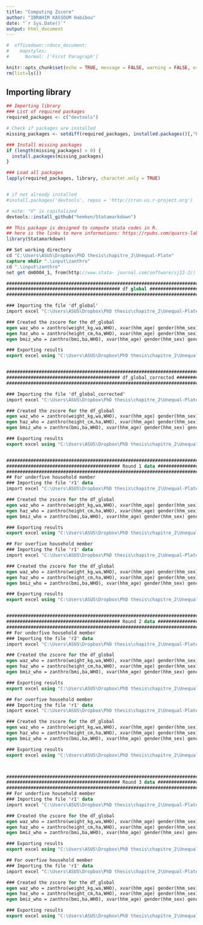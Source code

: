 ```yaml
---
title: "Computing Zscore"
author: "IBRAHIM KASSOUM Habibou"
date: "`r Sys.Date()`"
output: html_document
---
```


```r
#  officedown::rdocx_document:
#    mapstyles:
#      Normal: ['First Paragraph']

knitr::opts_chunk$set(echo = TRUE, message = FALSE, warning = FALSE, error=FALSE)
rm(list=ls())
```



## Importing library

```r


## Importing library
### List of required packages
required_packages <- c("devtools")

# Check if packages are installed
missing_packages <- setdiff(required_packages, installed.packages()[,"Package"])

### Install missing packages
if (length(missing_packages) > 0) {
  install.packages(missing_packages)
}

### Load all packages
lapply(required_packages, library, character.only = TRUE)


# if not already installed
#install.packages('devtools', repos = 'http://cran.us.r-project.org') 

# note: "V" is capitalized
devtools::install_github("hemken/Statamarkdown")
```

```r
## This package is designed to compute stata codes in R.
## here is the links to more informations: https://rpubs.com/quarcs-lab/stata-from-Rstudio
library(Statamarkdown)
```


```stata


## Set working directory
cd "C:\Users\ASUS\Dropbox\PhD thesis\chapitre_2\Unequal-Plate"
capture mkdir ".\input\zanthro"
cd ".\input\zanthro"
net get dm0004_1, from(http://www.stata- journal.com/software/sj13-2/)

########################################################################################################################################################
########################################## df global ###################################################################################################
########################################################################################################################################################

### Importing the file 'df_global'
import excel "C:\Users\ASUS\Dropbox\PhD thesis\chapitre_2\Unequal-Plate\output\data\df_global.xlsx", sheet("Sheet1") firstrow clear

### Created the zscore for the df_global
egen waz_who = zanthro(weight_kg,wa,WHO), xvar(hhm_age) gender(hhm_sex) gencode(m=male, f=female) ageunit(year) nocutoff
egen haz_who = zanthro(height_cm,ha,WHO), xvar(hhm_age) gender(hhm_sex) gencode(m=male, f=female) ageunit(year) nocutoff
egen bmiz_who = zanthro(bmi,ba,WHO), xvar(hhm_age) gender(hhm_sex) gencode(m=male, f=female) ageunit(year) nocutoff

### Exporting results
export excel using "C:\Users\ASUS\Dropbox\PhD thesis\chapitre_2\Unequal-Plate\output\data\df_global.xlsx", firstrow(variables) replace


########################################################################################################################################################
########################################## df_global_corrected ###################################################################################################
########################################################################################################################################################

### Importing the file 'df_global_corrected'
import excel "C:\Users\ASUS\Dropbox\PhD thesis\chapitre_2\Unequal-Plate\output\data\df_global_corrected.xlsx", sheet("Sheet1") firstrow clear

### Created the zscore for the df_global
egen waz_who = zanthro(weight_kg,wa,WHO), xvar(hhm_age) gender(hhm_sex) gencode(m=male, f=female) ageunit(year) nocutoff
egen haz_who = zanthro(height_cm,ha,WHO), xvar(hhm_age) gender(hhm_sex) gencode(m=male, f=female) ageunit(year) nocutoff
egen bmiz_who = zanthro(bmi,ba,WHO), xvar(hhm_age) gender(hhm_sex) gencode(m=male, f=female) ageunit(year) nocutoff

### Exporting results
export excel using "C:\Users\ASUS\Dropbox\PhD thesis\chapitre_2\Unequal-Plate\output\data\df_global_corrected.xlsx", firstrow(variables) replace


########################################################################################################################################################
########################################## Round 1 data ################################################################################################
########################################################################################################################################################
## For underfive household member
### Importing the file 'r1' data
import excel "C:\Users\ASUS\Dropbox\PhD thesis\chapitre_2\Unequal-Plate\output\data\r1_underfive.xlsx", sheet("Sheet1") firstrow clear

### Created the zscore for the df_global
egen waz_who = zanthro(weight_kg,wa,WHO), xvar(hhm_age) gender(hhm_sex) gencode(m=male, f=female) ageunit(year) nocutoff
egen haz_who = zanthro(height_cm,ha,WHO), xvar(hhm_age) gender(hhm_sex) gencode(m=male, f=female) ageunit(year) nocutoff
egen bmiz_who = zanthro(bmi,ba,WHO), xvar(hhm_age) gender(hhm_sex) gencode(m=male, f=female) ageunit(year) nocutoff

### Exporting results
export excel using "C:\Users\ASUS\Dropbox\PhD thesis\chapitre_2\Unequal-Plate\output\data\r1_underfive.xlsx", firstrow(variables) replace

## For overfive household member
### Importing the file 'r1' data
import excel "C:\Users\ASUS\Dropbox\PhD thesis\chapitre_2\Unequal-Plate\output\data\r1_overfive.xlsx", sheet("Sheet1") firstrow clear

### Created the zscore for the df_global
egen waz_who = zanthro(weight_kg,wa,WHO), xvar(hhm_age) gender(hhm_sex) gencode(m=male, f=female) ageunit(year) nocutoff
egen haz_who = zanthro(height_cm,ha,WHO), xvar(hhm_age) gender(hhm_sex) gencode(m=male, f=female) ageunit(year) nocutoff
egen bmiz_who = zanthro(bmi,ba,WHO), xvar(hhm_age) gender(hhm_sex) gencode(m=male, f=female) ageunit(year) nocutoff

### Exporting results
export excel using "C:\Users\ASUS\Dropbox\PhD thesis\chapitre_2\Unequal-Plate\output\data\r1_overfive.xlsx", firstrow(variables) replace


########################################################################################################################################################
########################################## Round 2 data ################################################################################################
########################################################################################################################################################
## For underfive household member
### Importing the file 'r2' data
import excel "C:\Users\ASUS\Dropbox\PhD thesis\chapitre_2\Unequal-Plate\output\data\r2_underfive.xlsx", sheet("Sheet1") firstrow clear

### Created the zscore for the df_global
egen waz_who = zanthro(weight_kg,wa,WHO), xvar(hhm_age) gender(hhm_sex) gencode(m=male, f=female) ageunit(year) nocutoff
egen haz_who = zanthro(height_cm,ha,WHO), xvar(hhm_age) gender(hhm_sex) gencode(m=male, f=female) ageunit(year) nocutoff
egen bmiz_who = zanthro(bmi,ba,WHO), xvar(hhm_age) gender(hhm_sex) gencode(m=male, f=female) ageunit(year) nocutoff

### Exporting results
export excel using "C:\Users\ASUS\Dropbox\PhD thesis\chapitre_2\Unequal-Plate\output\data\r2_underfive.xlsx", firstrow(variables) replace

## For overfive household member
### Importing the file 'r1' data
import excel "C:\Users\ASUS\Dropbox\PhD thesis\chapitre_2\Unequal-Plate\output\data\r2_overfive.xlsx", sheet("Sheet1") firstrow clear

### Created the zscore for the df_global
egen waz_who = zanthro(weight_kg,wa,WHO), xvar(hhm_age) gender(hhm_sex) gencode(m=male, f=female) ageunit(year) nocutoff
egen haz_who = zanthro(height_cm,ha,WHO), xvar(hhm_age) gender(hhm_sex) gencode(m=male, f=female) ageunit(year) nocutoff
egen bmiz_who = zanthro(bmi,ba,WHO), xvar(hhm_age) gender(hhm_sex) gencode(m=male, f=female) ageunit(year) nocutoff

### Exporting results
export excel using "C:\Users\ASUS\Dropbox\PhD thesis\chapitre_2\Unequal-Plate\output\data\r2_overfive.xlsx", firstrow(variables) replace



########################################################################################################################################################
########################################## Round 3 data ################################################################################################
########################################################################################################################################################
## For underfive household member
### Importing the file 'r1' data
import excel "C:\Users\ASUS\Dropbox\PhD thesis\chapitre_2\Unequal-Plate\output\data\r3_underfive.xlsx", sheet("Sheet1") firstrow clear

### Created the zscore for the df_global
egen waz_who = zanthro(weight_kg,wa,WHO), xvar(hhm_age) gender(hhm_sex) gencode(m=male, f=female) ageunit(year) nocutoff
egen haz_who = zanthro(height_cm,ha,WHO), xvar(hhm_age) gender(hhm_sex) gencode(m=male, f=female) ageunit(year) nocutoff
egen bmiz_who = zanthro(bmi,ba,WHO), xvar(hhm_age) gender(hhm_sex) gencode(m=male, f=female) ageunit(year) nocutoff

### Exporting results
export excel using "C:\Users\ASUS\Dropbox\PhD thesis\chapitre_2\Unequal-Plate\output\data\r3_underfive.xlsx", firstrow(variables) replace

## For overfive household member
### Importing the file 'r1' data
import excel "C:\Users\ASUS\Dropbox\PhD thesis\chapitre_2\Unequal-Plate\output\data\r3_overfive.xlsx", sheet("Sheet1") firstrow clear

### Created the zscore for the df_global
egen waz_who = zanthro(weight_kg,wa,WHO), xvar(hhm_age) gender(hhm_sex) gencode(m=male, f=female) ageunit(year) nocutoff
egen haz_who = zanthro(height_cm,ha,WHO), xvar(hhm_age) gender(hhm_sex) gencode(m=male, f=female) ageunit(year) nocutoff
egen bmiz_who = zanthro(bmi,ba,WHO), xvar(hhm_age) gender(hhm_sex) gencode(m=male, f=female) ageunit(year) nocutoff

### Exporting results
export excel using "C:\Users\ASUS\Dropbox\PhD thesis\chapitre_2\Unequal-Plate\output\data\r3_overfive.xlsx", firstrow(variables) replace




```

